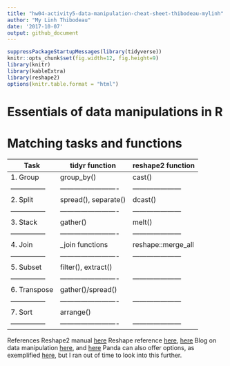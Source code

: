 ```yaml
---
title: "hw04-activity5-data-manipulation-cheat-sheet-thibodeau-mylinh"
author: "My Linh Thibodeau"
date: '2017-10-07'
output: github_document
---
```


```r
suppressPackageStartupMessages(library(tidyverse))
knitr::opts_chunk$set(fig.width=12, fig.height=9)
library(knitr)
library(kableExtra)
library(reshape2)
options(knitr.table.format = "html")
```

# Essentials of data manipulations in R

# Matching tasks and functions

| Task          | tidyr function          | reshape2 function   | base R              |  
|---------------|-------------------------|---------------------|
|1. Group       | group_by()              | cast()              | aggregate(~ group)
|---------------|-------------------------|---------------------|
|2. Split       | spread(), separate()    | dcast()             | table()
|---------------|-------------------------|---------------------|
|3. Stack       | gather()                | melt()              |
|---------------|-------------------------|---------------------|
|4. Join        | _join functions         | reshape::merge_all  | merge(), cbind(), rbind()
|---------------|-------------------------|---------------------|
|5. Subset      | filter(), extract()     |                     | 
|---------------|-------------------------|---------------------|
|6. Transpose   | gather()/spread()       |                     | data.frame(t())
|---------------|-------------------------|---------------------|
|7. Sort        | arrange()               |                     |
|---------------|-------------------------|---------------------|

References
Reshape2 manual [here](https://www.rdocumentation.org/packages/reshape2/versions/1.4.2)
Reshape reference [here](http://had.co.nz/reshape/), [here](https://stackoverflow.com/questions/8091303/simultaneously-merge-multiple-data-frames-in-a-list)
Blog on data manipulation [here](https://www.r-statistics.com/2012/01/aggregation-and-restructuring-data-from-r-in-action/), and [here](http://library.open.oregonstate.edu/computationalbiology/chapter/reshaping-and-joining-data-frames/)
Panda can also offer options, as exemplified [here](https://pandas.pydata.org/pandas-docs/stable/merging.html), but I ran out of time to look into this further.
